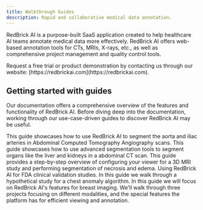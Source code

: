```yaml
---
title: Walkthrough Guides
description: Rapid and collaborative medical data annotation.
---
```


RedBrick AI is a purpose-built SaaS application created to help healthcare AI teams annotate medical data more effectively. RedBrick AI offers web-based annotation tools for CTs, MRIs, X-rays, etc., as well as comprehensive project management and quality control tools.

<Check>
Request a free trial or product demonstration by contacting us through our website: [https://redbrickai.com](https://redbrickai.com).
</Check>

## Getting started with guides

Our documentation offers a comprehensive overview of the features and functionality of RedBrick AI. Before diving deep into the documentation, working through our use-case-driven guides to discover RedBrick AI may be useful.

<CardGroup col={2}>
  <Card img="/assets/images/aorta.png" href="https://blog.redbrickai.com/blog-posts/guides-6235d659548b-segmenting-the-aorta-and-iliac-arteries-in-abdominal-cta-scans">
    This guide showcases how to use RedBrick AI to segment the aorta and iliac arteries in Abdominal Computed Tomography Angiography scans.
  </Card>
  <Card img="/assets/images/segmentation.png" href="https://blog.redbrickai.com/blog-posts/guides-6235d659548b-segmentation-of-large-organs-in-abdominal-ct-scans">
    This guide showcases how to use advanced segmentation tools to segment organs like the liver and kidneys in a abdominal CT scan.
  </Card>
  <Card img="/assets/images/3d-mri.png" href="https://blog.redbrickai.com/blog-posts/guides-6235d659548b-volumetric-segmentation-of-necrosis-and-edema">
    This guide provides a step-by-step overview of configuring your viewer for a 3D MRI study and performing segmentation of necrosis and edema.
  </Card>
  <Card img="/assets/images/chest-anomaly.png" href="https://blog.redbrickai.com/blog-posts/guides-6235d659548b-fda-clinical-validation-study-for-chest-x-ray-anomaly-detection-algorithm">
    Using RedBrick AI for FDA clinical validation studies. In this guide we walk through a hypothetical study for a chest anomaly algorithm.
  </Card>
  <Card img="/assets/images/breast-imaging.png" href="https://blog.redbrickai.com/blog-posts/guides-6235d659548b-mammography-dbt-and-breast-mri">
    In this guide we will focus on RedBrick AI's features for breast imaging. We'll walk through three projects focusing on different modalities, and the special features the platform has for efficient viewing and annotation.
  </Card>
</CardGroup>
